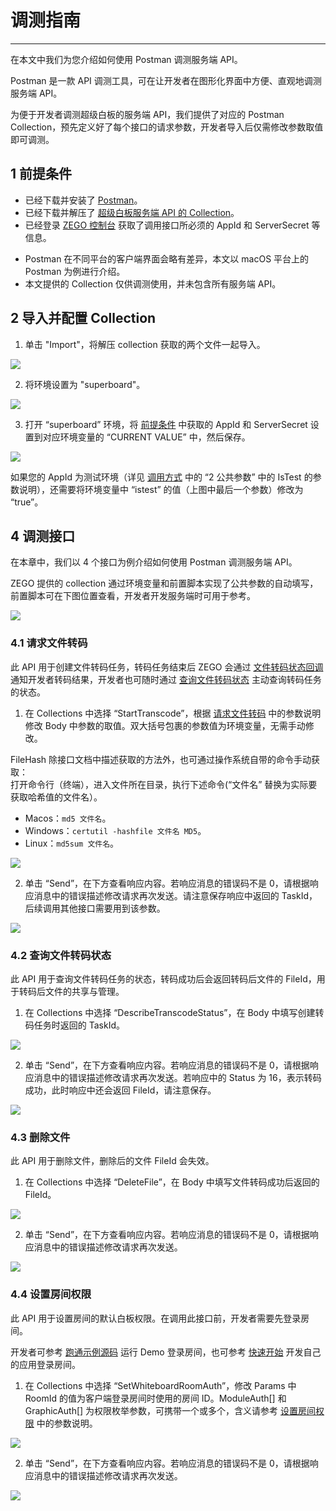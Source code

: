 # 调测指南

- - -

在本文中我们为您介绍如何使用 Postman 调测服务端 API。

Postman 是一款 API 调测工具，可在让开发者在图形化界面中方便、直观地调测服务端 API。

为便于开发者调测超级白板的服务端 API，我们提供了对应的 Postman Collection，预先定义好了每个接口的请求参数，开发者导入后仅需修改参数取值即可调测。

## 1 前提条件

- 已经下载并安装了 [Postman](https://www.postman.com/downloads/)。
- 已经下载并解压了 [超级白板服务端 API 的 Collection](https://storage.zego.im/SuperBoardSDK/Resources/superboard_postman_collection.zip)。
- 已经登录 <a target="_blank" href="https://console.zego.im/">ZEGO 控制台</a> 获取了调用接口所必须的 AppId 和 ServerSecret 等信息。
  
<Warning title="注意"> 

- Postman 在不同平台的客户端界面会略有差异，本文以 macOS 平台上的 Postman 为例进行介绍。
- 本文提供的 Collection 仅供调测使用，并未包含所有服务端 API。
</Warning>

## 2 导入并配置 Collection 

1. 单击 "Import"，将解压 collection 获取的两个文件一起导入。

<Frame width="512" height="auto" caption=""><img src="https://storage.zego.im/sdk-doc/Pics/WhiteboardView/postman/import.png" /></Frame>

2. 将环境设置为 "superboard"。

<Frame width="512" height="auto" caption=""><img src="https://storage.zego.im/sdk-doc/Pics/WhiteboardView/postman/set_env.png" /></Frame>

3. 打开 “superboard” 环境，将 [前提条件](#1-前提条件) 中获取的 AppId 和 ServerSecret 设置到对应环境变量的 “CURRENT VALUE” 中，然后保存。

<Frame width="512" height="auto" caption=""><img src="https://storage.zego.im/sdk-doc/Pics/WhiteboardView/postman/set_env_value.png" /></Frame>

<Note title="说明">

如果您的 AppId 为测试环境（详见 <a target="_blank" href="./Accessing Server APIs.mdx21-公共请求参数">调用方式</a> 中的 “2 公共参数” 中的 IsTest 的参数说明），还需要将环境变量中 “istest” 的值（上图中最后一个参数）修改为 “true”。

</Note>


## 4 调测接口

在本章中，我们以 4 个接口为例介绍如何使用 Postman 调测服务端 API。
<Note title="说明">

ZEGO 提供的 collection 通过环境变量和前置脚本实现了公共参数的自动填写，前置脚本可在下图位置查看，开发者开发服务端时可用于参考。

</Note>

<Frame width="512" height="auto" caption=""><img src="https://storage.zego.im/sdk-doc/Pics/WhiteboardView/postman/pre_script.png" /></Frame>

### 4.1 请求文件转码

此 API 用于创建文件转码任务，转码任务结束后 ZEGO 会通过 [文件转码状态回调](./file%20callback.mdx) 通知开发者转码结果，开发者也可随时通过 [查询文件转码状态](!ServerAPI/Query_File_Transcoding_Status) 主动查询转码任务的状态。

1. 在 Collections 中选择 “StartTranscode”，根据 [请求文件转码](./cvt%20doc.mdx) 中的参数说明修改 Body 中参数的取值。双大括号包裹的参数值为环境变量，无需手动修改。

<Note title="说明">

FileHash 除接口文档中描述获取的方法外，也可通过操作系统自带的命令手动获取：<br />打开命令行（终端），进入文件所在目录，执行下述命令(“文件名” 替换为实际要获取哈希值的文件名）。
- Macos：`md5 文件名`。
- Windows：`certutil -hashfile 文件名 MD5`。
- Linux：`md5sum 文件名`。

</Note>

<Frame width="512" height="auto" caption=""><img src="https://storage.zego.im/sdk-doc/Pics/WhiteboardView/postman/StartTranscode.png" /></Frame>

2. 单击 “Send”，在下方查看响应内容。若响应消息的错误码不是 0，请根据响应消息中的错误描述修改请求再次发送。请注意保存响应中返回的 TaskId，后续调用其他接口需要用到该参数。

<Frame width="512" height="auto" caption="">
  <img src="https://storage.zego.im/sdk-doc/Pics/WhiteboardView/postman/StartTranscodeRsp.png" />
</Frame>


### 4.2 查询文件转码状态

此 API 用于查询文件转码任务的状态，转码成功后会返回转码后文件的 FileId，用于转码后文件的共享与管理。

1. 在 Collections 中选择 “DescribeTranscodeStatus”，在 Body 中填写创建转码任务时返回的 TaskId。

<Frame width="512" height="auto" caption=""><img src="https://storage.zego.im/sdk-doc/Pics/WhiteboardView/postman/DescribeTranscodeStatus.png" /></Frame>
    
2. 单击 “Send”，在下方查看响应内容。若响应消息的错误码不是 0，请根据响应消息中的错误描述修改请求再次发送。若响应中的 Status 为 16，表示转码成功，此时响应中还会返回 FileId，请注意保存。

<Frame width="512" height="auto" caption="">
  <img src="https://storage.zego.im/sdk-doc/Pics/WhiteboardView/postman/DescribeTranscodeStatusRsp.png" />
</Frame>


### 4.3 删除文件

此 API 用于删除文件，删除后的文件 FileId 会失效。

1. 在 Collections 中选择 “DeleteFile”，在 Body 中填写文件转码成功后返回的 FileId。
    
<Frame width="512" height="auto" caption=""><img src="https://storage.zego.im/sdk-doc/Pics/WhiteboardView/postman/DeleteFile.png" /></Frame>

2. 单击 “Send”，在下方查看响应内容。若响应消息的错误码不是 0，请根据响应消息中的错误描述修改请求再次发送。

<Frame width="512" height="auto" caption="">
  <img src="https://storage.zego.im/sdk-doc/Pics/WhiteboardView/postman/DeleteFileRsp.png" />
</Frame>


### 4.4 设置房间权限

此 API 用于设置房间的默认白板权限。在调用此接口前，开发者需要先登录房间。

<Note title="说明">

开发者可参考 [跑通示例源码](!Sample_Codes/Sample_Codes) 运行 Demo 登录房间，也可参考 [快速开始](!QuickStart/CreateWboard) 开发自己的应用登录房间。

</Note>

1. 在 Collections 中选择 “SetWhiteboardRoomAuth”，修改 Params 中 RoomId 的值为客户端登录房间时使用的房间 ID。ModuleAuth[] 和 GraphicAuth[] 为权限枚举参数，可携带一个或多个，含义请参考 [设置房间权限](!ServerAPI/Set_Room_Permissions) 中的参数说明。
    
<Frame width="512" height="auto" caption=""><img src="https://storage.zego.im/sdk-doc/Pics/WhiteboardView/postman/SetWhiteboardRoomAuth.png" /></Frame>

2. 单击 “Send”，在下方查看响应内容。若响应消息的错误码不是 0，请根据响应消息中的错误描述修改请求再次发送。

<Frame width="512" height="auto" caption="">
  <img src="https://storage.zego.im/sdk-doc/Pics/WhiteboardView/postman/SetWhiteboardRoomAuthRsp.png" />
</Frame>
